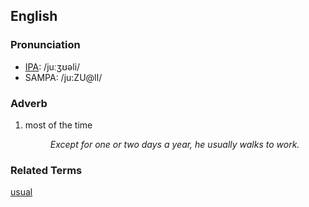 ==English==
===Pronunciation===
*[[IPA]]: /juːʒʊəli/
*SAMPA: /ju:ZU@lI/

===Adverb===
# most of the time
#: ''Except for one or two days a year, he usually walks to work.''
===Related Terms===
[[usual]]
